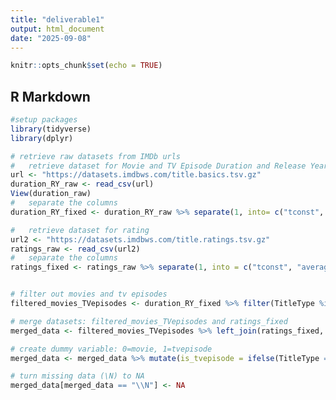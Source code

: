 ```yaml
---
title: "deliverable1"
output: html_document
date: "2025-09-08"
---
```


```r
knitr::opts_chunk$set(echo = TRUE)
```

## R Markdown

```r
#setup packages
library(tidyverse)
library(dplyr)

# retrieve raw datasets from IMDb urls
#   retrieve dataset for Movie and TV Episode Duration and Release Year
url <- "https://datasets.imdbws.com/title.basics.tsv.gz"
duration_RY_raw <- read_csv(url)
View(duration_raw)
#   separate the columns
duration_RY_fixed <- duration_RY_raw %>% separate(1, into= c("tconst", "TitleType", "primaryTitle", "originalTitle", "isAdult", "startYear", "endYear", "runtimeMinutes", "genres"), sep = "\t")

#   retrieve dataset for rating
url2 <- "https://datasets.imdbws.com/title.ratings.tsv.gz"
ratings_raw <- read_csv(url2)
#   separate the columns
ratings_fixed <- ratings_raw %>% separate(1, into = c("tconst", "averageRating", "numVotes"))


# filter out movies and tv episodes 
filtered_movies_TVepisodes <- duration_RY_fixed %>% filter(TitleType %in% c("movie", "tvepisode"))

# merge datasets: filtered_movies_TVepisodes and ratings_fixed
merged_data <- filtered_movies_TVepisodes %>% left_join(ratings_fixed, by = "tconst")

# create dummy variable: 0=movie, 1=tvepisode
merged_data <- merged_data %>% mutate(is_tvepisode = ifelse(TitleType == "tvepisode", 1, 0))

# turn missing data (\N) to NA
merged_data[merged_data == "\\N"] <- NA


```

